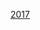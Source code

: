 {{Commons category|2017 in Formula One}}
{{year by category
| m=2
| c=0
| d=1
| y=7
| cat=一級方程式賽果
| parent=一級方程式賽果
| subcat=2017年一級方程式
| sortkey=賽果
}}
[[Category:一級方程式賽果|2017]]